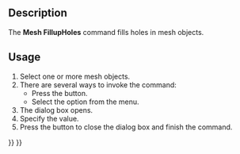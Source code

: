 <languages/>

{{Docnav
|[[Mesh_FlipNormals|FlipNormals]]
|[[Mesh_FillInteractiveHole|FillInteractiveHole]]
|[[Mesh_Workbench|Mesh]]
|IconL=Mesh_FlipNormals.svg
|IconR=Mesh_FillInteractiveHole.svg
|IconC=Workbench_Mesh.svg
}}

{{GuiCommand
|Name=Mesh FillupHoles
|MenuLocation=Meshes → Fill Holes
|Workbenches=[[Mesh_Workbench|Mesh]]
|SeeAlso=[[Mesh_FillInteractiveHole|Mesh FillInteractiveHole]], [[Mesh_AddFacet|Mesh AddFacet]]
}}

==Description==

The '''Mesh FillupHoles''' command fills holes in mesh objects.

==Usage==

# Select one or more mesh objects.
# There are several ways to invoke the command:
#* Press the {{Button|[[Image:Mesh_FillupHoles.svg|16px]] [[Mesh_FillupHoles|Fill Holes]]}} button.
#* Select the {{MenuCommand|Meshes → [[Image:Mesh_FillupHoles.svg|16px]] Fill Holes}} option from the menu.
# The {{MenuCommand|Fill Holes}} dialog box opens.
# Specify the {{MenuCommand|Fill holes with maximum number of edges}} value.
# Press the {{Button|OK}} button to close the dialog box and finish the command.


{{Docnav
|[[Mesh_FlipNormals|FlipNormals]]
|[[Mesh_FillInteractiveHole|FillInteractiveHole]]
|[[Mesh_Workbench|Mesh]]
|IconL=Mesh_FlipNormals.svg
|IconR=Mesh_FillInteractiveHole.svg
|IconC=Workbench_Mesh.svg
}}

{{Mesh Tools navi{{#translation:}}}}
{{Userdocnavi{{#translation:}}}}
{{clear}}